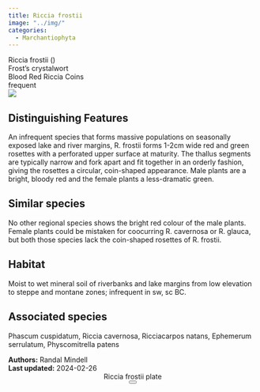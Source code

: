 ```yaml
---
title: Riccia frostii
image: "../img/"
categories:
  - Marchantiophyta
---
```


<script src="../js/micromodal.min.js"></script>
<div class="info-panel">
 <div class="info-top">
  <div class="taxon-scientific"><span class="taxon-name">Riccia frostii</span> <span class="taxon-authority"></span> <span class="taxon-family">()</span></div>
  <div class="taxon-common">Frost's crystalwort</div>
 </div>
 <div class="info-bottom">
  <div class="taxon-qnd">Blood Red Riccia Coins</div>
  <div class="taxon-abundance">frequent</div>
 </div>
</div>
<div class="imerss-content-frame">
 <div class="imerss-image-header">
  <div class="imerss-image-holder imerss-column-left" data-toggle="tooltip" style="background-image: url(../img/)" title="">
  </div>

  <div class="imerss-image-holder imerss-column-right" data-toggle="tooltip" style="background-image: url(../img/)" title="">
  </div>
 </div>
 <div class="imerss-content-lower">
  <div class="imerss-column-left">
  <div class="tab-microscope" data-micromodal-trigger="modal-plate">
  <img src="../img/bryo guide microscope.png"/>
  </div>

<h2>Distinguishing Features</h2>

An infrequent species that forms massive populations on seasonally exposed lake and river margins, R. frostii forms 1-2cm wide red and green rosettes with a perforated upper surface at maturity. The thallus segments are typically narrow and fork apart and fit together in an orderly fashion, giving the rosettes a circular, coin-shaped appearance. Male plants are a bright, bloody red and the female plants a less-dramatic green.

<h2>Similar species</h2>

No other regional species shows the bright red colour of the male plants. Female plants could be mistaken for coocurring R. cavernosa or R. glauca, but both those species lack the coin-shaped rosettes of R. frostii.

<h2>Habitat</h2>

Moist to wet mineral soil of riverbanks and lake margins from low elevation to steppe and montane zones; infrequent in sw, sc BC.

<h2>Associated species</h2>

Phascum cuspidatum, Riccia cavernosa, Ricciacarpos natans, Ephemerum serrulatum, Physcomitrella patens
</div>

<div class="imerss-column-right">

<div class="imerss-image-holder imerss-column-right" data-toggle="tooltip" style="background-image: url(../img/)" title="">
</div>

</div>

</div>
</div>

<div class="taxon-footer">
 <div class="taxon-authors"><b>Authors:</b> <span>Randal Mindell</span></div>
 <div class="taxon-update"><b>Last updated:</b> <span>2024-02-26</span></div>
</div>

<div class="modal micromodal-slide" id="modal-plate" aria-hidden="true">
 <div class="modal__overlay" tabindex="-1" data-micromodal-close>
  <div class="modal__container" role="dialog" aria-modal="true" aria-labelledby="modal-plate-title" >
   <header class="modal__header">
   <div class="modal__title" id="modal-plate-title">
  Riccia frostii plate
   </div>
   <button class="modal__close" aria-label="Close" data-micromodal-close></button>
   </header>
  <div class="modal__content" id="modal-plate-content">
   <div class="imerss-image-holder" data-toggle="tooltip" style="background-image: url(../img/)" title="">
  </div>
  </div>
  </div>
 </div>
</div>
<script>
MicroModal.init();
</script>

